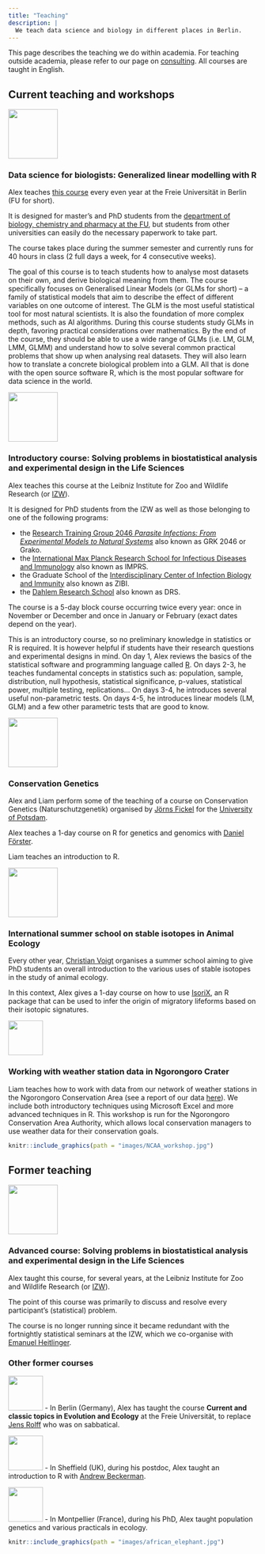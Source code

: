 ```yaml
---
title: "Teaching"
description: |
  We teach data science and biology in different places in Berlin.
---
```


<script src="js/for_toc.js"></script>

This page describes the teaching we do within academia.
For teaching outside academia, please refer to our page on [consulting](consulting.html#external).
All courses are taught in English.


## Current teaching and workshops

:::float-right
<img src="images/FU.png" width="100px">

### Data science for biologists: Generalized linear modelling with R

Alex teaches [this course](https://www.fu-berlin.de/vv/en/search?utf8=%E2%9C%93&query=courtiol&sm=682080) every even year at the Freie Universität in Berlin (FU for short).

It is designed for master's and PhD students from the [department of biology, chemistry and pharmacy at the FU](https://www.bcp.fu-berlin.de/en/index.html), but students from other universities can easily do the necessary paperwork to take part.

The course takes place during the summer semester and currently runs for 40 hours in class (2 full days a week, for 4 consecutive weeks).

The goal of this course is to teach students how to analyse most datasets on their own, and derive biological meaning from them.
The course specifically focuses on Generalised Linear Models (or GLMs for short) – a family of statistical models that aim to describe the effect of different variables on one outcome of interest.
The GLM is the most useful statistical tool for most natural scientists.
It is also the foundation of more complex methods, such as AI algorithms.
During this course students study GLMs in depth, favoring practical considerations over mathematics.
By the end of the course, they should be able to use a wide range of GLMs (i.e. LM, GLM, LMM, GLMM) and understand how to solve several common practical problems that show up when analysing real datasets.
They will also learn how to translate a concrete biological problem into a GLM.
All that is done with the open source software R, which is the most popular software for data science in the world.
:::

:::float-right
<img src="images/IZW.jpg" width="100px">

### Introductory course: Solving problems in biostatistical analysis and experimental design in the Life Sciences

Alex teaches this course at the Leibniz Institute for Zoo and Wildlife Research (or [IZW](https://www.izw-berlin.de/en/home.html)).

It is designed for PhD students from the IZW as well as those belonging to one of the following programs:

- the [Research Training Group 2046 *Parasite Infections: From Experimental Models to Natural Systems* ](https://www.vetmed.fu-berlin.de/en/einrichtungen/sonstige/grk2046/index.html) also known as GRK 2046 or Grako.
- the [International Max Planck Research School for Infectious Diseases and Immunology](https://www.mpiib-berlin.mpg.de/graduate_program/general_information) also known as IMPRS.
- the Graduate School of the [Interdisciplinary Center of Infection Biology and Immunity](https://www.zibi-berlin.de/training/zibi-graduate-school/index.html) also known as ZIBI.
- the [Dahlem Research School](https://www.drs.fu-berlin.de/) also known as DRS.

The course is a 5-day block course occurring twice every year: once in November or December and once in January or February (exact dates depend on the year).

This is an introductory course, so no preliminary knowledge in statistics or R is required.
It is however helpful if students have their research questions and experimental designs in mind.
On day 1, Alex reviews the basics of the statistical software and programming language called [R](https://www.r-project.org/).
On days 2-3, he teaches fundamental concepts in statistics such as: population, sample, distribution, null hypothesis, statistical significance, p-values, statistical power, multiple testing, replications...
On days 3-4, he introduces several useful non-parametric tests.
On days 4-5, he introduces linear models (LM, GLM) and a few other parametric tests that are good to know.
:::

:::float-right
<img src="images/UP.jpg" width="100px">

### Conservation Genetics {#teaching_conservation_genetics}

Alex and Liam perform some of the teaching of a course on Conservation Genetics (Naturschutzgenetik) organised by [Jörns Fickel](gang.html#joerns_fickel) for the [University of Potsdam](https://www.uni-potsdam.de/en/university-of-potsdam?land=Irland).

Alex teaches a 1-day course on R for genetics and genomics with [Daniel Förster](https://www.izw-berlin.de/en/daniel-foerster-en.html).

Liam teaches an introduction to R.
:::

:::float-right
<img src="images/IZW.jpg" width="100px">

### International summer school on stable isotopes in Animal Ecology

Every other year, [Christian Voigt](https://www.izw-berlin.de/en/christian-voigt-en.html) organises a summer school aiming to give PhD students an overall introduction to the various uses of stable isotopes in the study of animal ecology.

In this context, Alex gives a 1-day course on how to use [IsoriX](packages.html#main_packages), an R package that can be used to infer the origin of migratory lifeforms based on their isotopic signatures.
:::

:::float-right
<img src="images/NCAA_logo.png" width="70px">

### Working with weather station data in Ngorongoro Crater

Liam teaches how to work with data from our network of weather stations in the Ngorongoro Conservation Area (see a report of our data [here](https://github.com/LiamDBailey/Ngorongoro_weather_report/blob/5f579ec9aeb30d258bb32b2ef911d2fe8486c6e2/reports/NCAA_weather_report.pdf)). We include both introductory techniques using Microsoft Excel and more advanced techniques in R. This workshop is run for the Ngorongoro Conservation Area Authority, which allows local conservation managers to use weather data for their conservation goals. 

:::
```r
knitr::include_graphics(path = "images/NCAA_workshop.jpg")
```

## Former teaching

:::float-right
<img src="images/IZW.jpg" width="100px">

### Advanced course: Solving problems in biostatistical analysis and experimental design in the Life Sciences

Alex taught this course, for several years, at the Leibniz Institute for Zoo and Wildlife Research (or [IZW](https://www.izw-berlin.de/en/home.html)).

The point of this course was primarily to discuss and resolve every participant's (statistical) problem.

The course is no longer running since it became redundant with the fortnightly statistical seminars at the IZW, which we co-organise with [Emanuel Heitlinger](https://scholar.google.com/citations?user=ZgBJ3aAAAAAJ).
:::

### Other former courses

:::float-right
<img src="images/FU.png" width="70px">
- In Berlin (Germany), Alex has taught the course **Current and classic topics in Evolution and Ecology** at the Freie Universität, to replace [Jens Rolff](https://www.bcp.fu-berlin.de/en/biologie/arbeitsgruppen/zoologie/ag_rolff/index.html) who was on sabbatical.
:::
:::float-right
<img src="images/USh.png" width="70px">
- In Sheffield (UK), during his postdoc, Alex taught an introduction to R with [Andrew Beckerman](https://andbeck.github.io/beckslab/).
:::
:::float-right
<img src="images/UM.png" width="70px">
- In Montpellier (France), during his PhD, Alex taught population genetics and various practicals in ecology.
:::

```r
knitr::include_graphics(path = "images/african_elephant.jpg")
```

